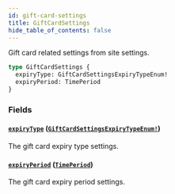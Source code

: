 ```yaml
---
id: gift-card-settings
title: GiftCardSettings
hide_table_of_contents: false
---
```


Gift card related settings from site settings.

```graphql
type GiftCardSettings {
  expiryType: GiftCardSettingsExpiryTypeEnum!
  expiryPeriod: TimePeriod
}
```

### Fields

#### [`expiryType`](#) ([`GiftCardSettingsExpiryTypeEnum!`](../../../developer/api-reference/enums/gift-card-settings-expiry-type-enum))

The gift card expiry type settings.

#### [`expiryPeriod`](#) ([`TimePeriod`](../../../developer/api-reference/objects/time-period))

The gift card expiry period settings.

